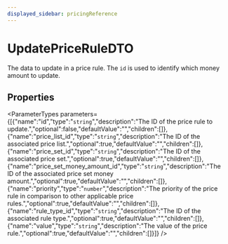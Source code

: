```yaml
---
displayed_sidebar: pricingReference
---
```



# UpdatePriceRuleDTO

The data to update in a price rule. The `id` is used to identify which money amount to update.

## Properties

<ParameterTypes parameters={[{"name":"id","type":"`string`","description":"The ID of the price rule to update.","optional":false,"defaultValue":"","children":[]},{"name":"price_list_id","type":"`string`","description":"The ID of the associated price list.","optional":true,"defaultValue":"","children":[]},{"name":"price_set_id","type":"`string`","description":"The ID of the associated price set.","optional":true,"defaultValue":"","children":[]},{"name":"price_set_money_amount_id","type":"`string`","description":"The ID of the associated price set money amount.","optional":true,"defaultValue":"","children":[]},{"name":"priority","type":"`number`","description":"The priority of the price rule in comparison to other applicable price rules.","optional":true,"defaultValue":"","children":[]},{"name":"rule_type_id","type":"`string`","description":"The ID of the associated rule type.","optional":true,"defaultValue":"","children":[]},{"name":"value","type":"`string`","description":"The value of the price rule.","optional":true,"defaultValue":"","children":[]}]} />
